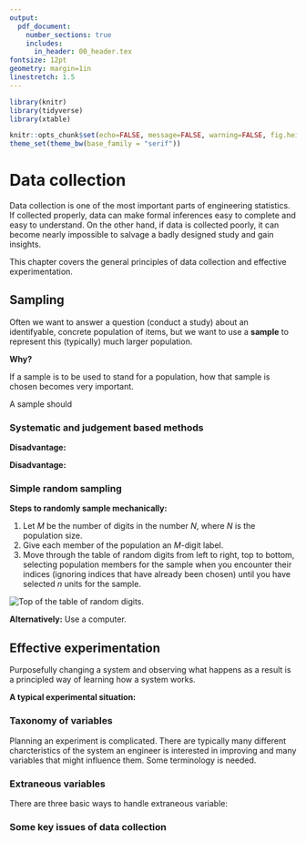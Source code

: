 ```yaml
---
output: 
  pdf_document:
    number_sections: true
    includes:
      in_header: 00_header.tex
fontsize: 12pt
geometry: margin=1in
linestretch: 1.5
---
```


```r
library(knitr)
library(tidyverse)
library(xtable)

knitr::opts_chunk$set(echo=FALSE, message=FALSE, warning=FALSE, fig.height = 2)
theme_set(theme_bw(base_family = "serif"))
```

\setcounter{section}{1}

# Data collection

Data collection is one of the most important parts of engineering statistics. If collected properly, data can make formal inferences easy to complete and easy to understand. On the other hand, if data is collected poorly, it can become nearly impossible to salvage a badly designed study and gain insights.

This chapter covers the general principles of data collection and effective experimentation. 

## Sampling

\begin{itemize}
\itemsep .1in
\item[Q:]The most common question engineers ask about data collection is
\item[A:]The answer depends on the variation in response that one expects.
\end{itemize}
\vspace{.1in}

Often we want to answer a question (conduct a study) about an identifyable, concrete population of items, but we want to use a **sample** to represent this (typically) much larger population.

**Why?**
\vspace{.75in}

\begin{ex}
Measuring some characteristics of a sample of 20 electrical components (note: this is one sample with 20 units; the sample size is 20) from an incoming lot of 200.
\end{ex}
\vspace{.1in}
If a sample is to be used to stand for a population, how that sample is chosen becomes very important. 

A sample should

\newpage


### Systematic and judgement based methods

\begin{df}
In \emph{systematic sampling}, create a list of every member of the population. From the list, randomly select the first sample element from the first $k$ elements on the population list. Thereafter, we select every $k^{th}$ element on the list. 
\end{df}
\vspace{.1in}

**Disadvantage:** 

\vspace{.5in}
\begin{df}
In \emph{judgement-based sampling}, select based on the opinion of an expert.
\end{df}
\vspace{.1in}

**Disadvantage:** 

\vspace{.1cm}

### Simple random sampling

\begin{df}
A \emph{simple random sample of size $n$} from a population is a sample selected in such a manner that every collection of $n$ items in the population is a priori equally likely to compose the sample.
\end{df}
\vspace{.5in}
\begin{ex}
A statistics instructor wanted to know how many hours per week her students spend watching cat videos on YouTube. Rather than asking each one of them, she puts all of their names in a hat and draws out 10. This is a simple random sample of size 10.
\end{ex}

\newpage

**Steps to randomly sample mechanically:**

1. Let $M$ be the number of digits in the number $N$, where $N$ is the population size.
2. Give each member of the population an $M$-digit label.
3. Move through the table of random digits from left to right, top to bottom, selecting population members for the sample when you encounter their indices (ignoring indices that have already been chosen) until you have selected $n$ units for the sample.

\vspace{.25in}
![Top of the table of random digits.](images/head_random_digits.png)
\vspace{.25in}

\begin{ex}
Take a simple random sample of $12$ units of pig iron out of a shipment of $90$ units.
\end{ex}
\vspace{1in}


**Alternatively:** Use a computer.

\newpage

## Effective experimentation

Purposefully changing a system and observing what happens as a result is a principled way of learning how a system works.


**A typical experimental situation:**


\vspace{6.5in}

\begin{ex}[Chemical purity]
Suppose you want to know about the effect of two different reactants (A and B) on the purity of a chemical for a given mixing speed and batch size. Reactant A has 2 levels ($a_1$ and $a_2$) and reactant B also has 2 levels ($b_1$ and $b2$).
\end{ex}

\newpage

### Taxonomy of variables

Planning an experiment is complicated. There are typically many different charcteristics of the system an engineer is interested in improving and many variables that might influence them. Some terminology is needed.

\vspace{.2in}
\begin{df}
A \emph{response variable} in an experiment is one that is monitored as characterizing system performance/behavior.
\end{df}
\vspace{.2in}
\begin{df}
A \emph{supervised (or managed) variable} in an experiment is one over which an investigator exercises power, choosing a setting or settings for use in the study. When a supervised variable is held constant (has only one setting), it is called a \emph{control variable}. When a supervised variable is given several settings in a study, it is called an \emph{experimental variable}.
\end{df}
\vspace{.2in}
\begin{df}
A \emph{concomitant (or accompanying) variable} in an experiment is one that is observed but is neither a primary response variable nor a managed variable. Such a variable can change in relation to either experimental or unobserved causes and may or may not itself have an impact on a response variable.
\end{df}

\vspace{.2in}
\begin{ex}[Chemical purity, cont'd]
What are the response variables, controlled variables, experimental variables, and concomitant variables?
\end{ex}
\newpage

\begin{ex}[Wood joint strength, pg. 39]
Dimond and Dix experimented with three different woods and three different glues, investigating joint strength properties. Their primary interest was the effects of wood type and glue type on joint strength in a tension test and joint strength in a shear test. In addition, they found that the strengths were probably related to the variables drying time and pressure, so they hold these two variables constant. They also observed that variation in strengths could also have originated in properties of the particular specimens glued, such as moisture content although they haven't utilized this variable in the analysis of the data.

What is a full/complete factorial study for this experiment? What are the response variables, controlled variables, experimental variables, and concomitant variables?
\end{ex}
\newpage

### Extraneous variables

\begin{df}
\emph{Extraneous variables} are undesirable variables that influence the relationship between the variables that an experimenter is examining. Extraneous variables that vary with the levels of the independent variable are the most dangerous type in terms of challenging the validity of experimental results. These types of extraneous variables have a special name, \emph{confounding variables}.
\end{df}

There are three basic ways to handle extraneous variable:

\begin{enumerate}
\itemsep .2in
\item 
\item 
\item 
\end{enumerate}


\vspace{.2in}

\begin{df}
A \emph{block} of experimental units, experiental times of observation, experimental conditions, etc. is a homogeneous group within which different levels of primary experimental variables can be applied and compared in a relatively uniform environment.
\end{df}

\vspace{.2in}

\begin{df}
\emph{Randomization} is the use of a randomizing device at some point where experimental protocol is not already dictated by the specification of the supervised variables. Often it means that assigning experimental units to the experimental conditions at random.
\end{df}

\newpage

\begin{ex}[Chemical purity, cont'd]
Assume time of day is an extraneous variable.
\vspace{.2in}
{\bf Completely randomized design:}

\vspace{3in}

{\bf Randomized complete block design:}

\end{ex}
\newpage

### Some key issues of data collection

\begin{enumerate}
\itemsep 2in
\item Comparative study
\item Replication
\item Allocation of resources
\end{enumerate}